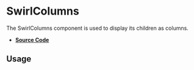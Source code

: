 
<Meta title="Components/SwirlColumns" />

# SwirlColumns

The SwirlColumns component is used to display its children as columns.

- **[Source Code](https://github.com/flip-corp/swirl/tree/main/packages/swirl-components/src/components/swirl-columns)**

## Usage

<Canvas withSource="open">
  <Story id="components-swirlcolumns--swirl-columns" />
</Canvas>

<ArgsTable story="." />

